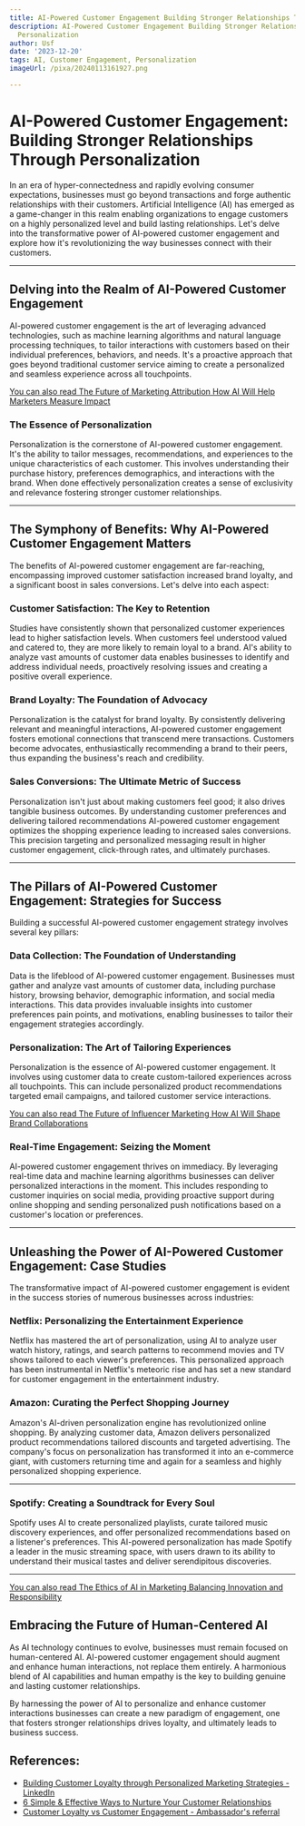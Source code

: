 ```yaml
---
title: AI-Powered Customer Engagement Building Stronger Relationships Through Personalization
description: AI-Powered Customer Engagement Building Stronger Relationships Through
  Personalization
author: Usf
date: '2023-12-20'
tags: AI, Customer Engagement, Personalization
imageUrl: /pixa/20240113161927.png

---
```

# AI-Powered Customer Engagement: Building Stronger Relationships Through Personalization

In an era of  hyper-connectedness and rapidly evolving consumer expectations, businesses  must go beyond transactions  and forge authentic relationships with their customers. Artificial  Intelligence (AI) has emerged as a game-changer in this realm enabling organizations to engage customers on a highly personalized  level and  build lasting relationships.  Let's delve into  the  transformative power of AI-powered customer engagement and explore how it's revolutionizing the way businesses connect with their customers.

---

## Delving into the Realm of  AI-Powered Customer Engagement

AI-powered  customer engagement is the art of leveraging advanced technologies, such as machine learning algorithms  and natural language processing techniques, to tailor interactions with customers based on their individual preferences, behaviors, and needs. It's a proactive approach that goes beyond traditional customer  service aiming to create a  personalized and seamless experience across all  touchpoints.

[You can also read The Future of Marketing Attribution How AI Will Help Marketers Measure Impact](The%20Future%20of%20Marketing%20Attribution%20How%20AI%20Will%20Help%20Marketers%20Measure%20Impact)


### The Essence of Personalization

Personalization is the cornerstone of AI-powered customer engagement. It's the ability to tailor  messages, recommendations,  and experiences to the unique characteristics of each customer. This involves understanding their purchase history, preferences demographics, and interactions with the brand. When done effectively personalization creates a sense of  exclusivity  and relevance fostering stronger customer relationships.

---

## The Symphony of Benefits: Why AI-Powered  Customer Engagement Matters

The benefits of AI-powered customer engagement are far-reaching,  encompassing improved customer satisfaction increased brand loyalty, and a significant boost in sales conversions. Let's delve into each aspect:

### Customer Satisfaction: The Key to Retention

Studies  have consistently shown that personalized customer experiences lead to higher satisfaction  levels. When customers feel understood valued and catered to, they are more likely to remain loyal to a brand. AI's ability to  analyze vast amounts of customer data enables businesses to identify and address individual needs, proactively resolving issues and creating a positive overall experience.

### Brand  Loyalty: The Foundation of Advocacy

Personalization is  the catalyst for brand loyalty. By consistently  delivering relevant and meaningful interactions, AI-powered customer engagement fosters emotional connections that transcend mere transactions. Customers become advocates, enthusiastically recommending a  brand to their  peers, thus expanding the business's reach and credibility.

### Sales Conversions: The Ultimate Metric of Success

Personalization isn't just about making customers feel  good; it also drives tangible business outcomes. By understanding customer preferences and delivering tailored recommendations AI-powered customer  engagement optimizes the  shopping experience leading to increased sales conversions. This precision targeting and personalized messaging result in higher  customer engagement, click-through rates, and ultimately purchases.

---

## The Pillars of AI-Powered Customer Engagement: Strategies for Success

Building a successful AI-powered customer engagement strategy involves several key pillars:

### Data Collection: The Foundation of Understanding

Data is the lifeblood of AI-powered customer engagement. Businesses must gather and analyze vast amounts of customer data, including purchase history, browsing behavior, demographic information, and social media interactions. This data provides invaluable insights  into customer preferences pain points, and motivations, enabling businesses to tailor  their engagement strategies accordingly.

### Personalization: The Art of Tailoring Experiences

Personalization is  the essence of AI-powered customer  engagement. It involves  using customer  data to create custom-tailored experiences across all touchpoints. This can include  personalized product recommendations  targeted email campaigns, and tailored customer service interactions.

[You can also  read The Future of Influencer  Marketing How AI Will Shape Brand Collaborations](The%20Future%20of%20Influencer%20Marketing%20How%20AI%20Will%20Shape%20Brand%20Collaborations)


### Real-Time Engagement: Seizing  the Moment

AI-powered customer engagement thrives on immediacy. By leveraging real-time data and machine learning algorithms businesses can  deliver  personalized interactions  in the moment. This  includes  responding  to customer  inquiries on social  media, providing proactive support during online  shopping and sending  personalized push notifications based on a customer's location or preferences.

---

## Unleashing the Power of AI-Powered Customer Engagement: Case Studies

The transformative impact of AI-powered customer engagement is evident in the success stories of numerous  businesses across industries:

###  Netflix: Personalizing the Entertainment Experience

Netflix has mastered  the art of personalization, using AI to  analyze user watch history, ratings, and search patterns to recommend movies and TV shows  tailored to each viewer's  preferences. This personalized approach has been instrumental in Netflix's meteoric  rise and has  set a new standard for  customer engagement in the entertainment industry.

### Amazon: Curating  the Perfect Shopping Journey

Amazon's AI-driven personalization engine has revolutionized online shopping. By  analyzing customer data,  Amazon delivers personalized product recommendations tailored  discounts and targeted advertising. The company's focus on personalization has transformed it into an  e-commerce giant, with customers returning  time and again for a seamless and highly personalized  shopping experience.

---

### Spotify: Creating a Soundtrack  for Every  Soul

Spotify uses AI to create  personalized  playlists, curate tailored music discovery experiences, and offer personalized recommendations based  on a listener's preferences. This AI-powered personalization has made Spotify a leader in the music  streaming space,  with users drawn to its ability to understand their musical tastes and deliver serendipitous discoveries.

---

[You can also read The Ethics of AI  in Marketing Balancing Innovation and Responsibility](The%20Ethics%20of%20AI%20in%20Marketing%20Balancing%20Innovation%20and%20Responsibility)


## Embracing the  Future of Human-Centered AI

As AI technology continues to evolve, businesses must remain  focused on human-centered AI. AI-powered customer engagement  should augment and enhance human interactions, not replace them entirely. A harmonious blend of  AI capabilities and human empathy is  the key  to building  genuine and lasting customer relationships.

By harnessing the power of AI to personalize and enhance customer interactions businesses can create a  new paradigm of engagement, one that fosters stronger relationships drives loyalty, and ultimately leads to  business success.

## References:
- [Building Customer Loyalty through Personalized Marketing Strategies - LinkedIn](https://www.linkedin.com/pulse/building-customer-loyalty-through-personalized)
- [6 Simple & Effective Ways to Nurture Your Customer Relationships](https://digitalmarketinginstitute.com/blog/4-simple-ways-to-nurture-your-customer-relationships)
- [Customer Loyalty vs Customer Engagement - Ambassador's referral](https://www.getambassador.com/blog/customer-loyalty-vs-customer-engagement)
